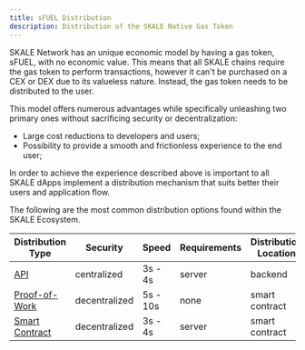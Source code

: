 ```yaml
---
title: sFUEL Distribution
description: Distribution of the SKALE Native Gas Token
---
```



SKALE Network has an unique economic model by having a gas token, sFUEL, with no economic value. This means that all SKALE chains require the gas token to perform transactions, however it can't be purchased on a CEX or DEX due to its valueless nature. Instead, the gas token needs to be distributed to the user.

This model offers numerous advantages while specifically unleashing two primary ones without sacrificing security or decentralization:
- Large cost reductions to developers and users;
- Possibility to provide a smooth and frictionless experience to the end user;

In order to achieve the experience described above is important to all SKALE dApps implement a distribution mechanism that suits better their users and application flow.

The following are the most common distribution options found within the SKALE Ecosystem.

| Distribution Type | Security | Speed | Requirements | Distribution Location |
| --------- | --------- | --------- | --------- | --------- |
| [API](/builders/app-developers/sfuel-distribution/api-distribution) | centralized | 3s - 4s | server | backend |
| [Proof-of-Work](/builders/app-developers/sfuel-distribution/pow-distribution) | decentralized | 5s - 10s | none | smart contract |
| [Smart Contract](/builders/app-developers/sfuel-distribution/contract-distribution) | decentralized | 3s - 4s | server | smart contract |
